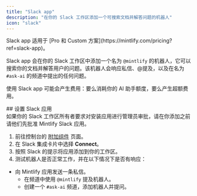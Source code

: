 ```yaml
---
title: "Slack app"
description: "在你的 Slack 工作区添加一个可搜索文档并解答问题的机器人"
icon: "slack"
---
```


<Info>
  Slack app 适用于 [Pro 和 Custom 方案](https://mintlify.com/pricing?ref=slack-app)。
</Info>

Slack app 会在你的 Slack 工作区中添加一个名为 `@mintlify` 的机器人，它可以搜索你的文档并解答用户的问题。该机器人会响应私信、@提及，以及在名为 `#ask-ai` 的频道中提出的任何问题。

使用 Slack app 可能会产生费用：要么消耗你的 AI 助手额度，要么产生超额费用。

<div id="setting-up-the-slack-app">
  ## 设置 Slack 应用
</div>

<Note>
  如果你的 Slack 工作区所有者要求对安装应用进行管理员审批，请在你添加之前请他们先批准 Mintlify Slack 应用。
</Note>

1. 前往控制台的 [附加组件](https://dashboard.mintlify.com/products/addons) 页面。
2. 在 Slack 集成卡片中选择 **Connect**。
3. 按照 Slack 的提示将应用添加到你的工作区。
4. 测试机器人是否正常工作，并在以下情况下是否有响应：

- 向 Mintlify 应用发送一条私信。
  - 在频道中使用 `@mintlify` 提及机器人。
  - 创建一个 `#ask-ai` 频道，添加机器人并提问。